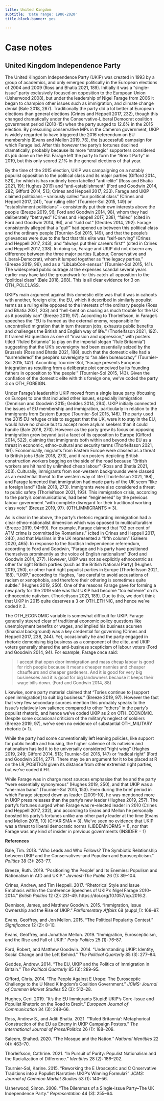 ```yaml
---
title: United Kingdom
subtitle: 'Date range: 1980-2020'
title-block-banner: yes

---
```


# Case notes

## United Kingdom Independence Party

The United Kingdom Independence Party (UKIP) was created in 1993 by a
group of academics, and only emerged politically in the European
elections of 2004 and 2009 (Ross and Bhatia 2021, 189). Initially it was
a "single-issue" party exclusively focused on opposition to the European
Union (Usherwood 2008), but under the leadership of Nigel Farage from
2006 it began to champion other issues such as immigration, and climate
change denial (Bale 2018, 267). Traditionally the party did a lot better
at European elections than general elections (Crines and Heppell 2017,
232), though this changed dramatically under the Conservative-Liberal
Democrat coalition government period (2010-15) when the party surged to
12.6% in the 2015 election. By pressuring conservative MPs in the
Cameron government, UKIP is widely regarded to have triggered the 2016
referendum on EU membership (Evans and Mellon 2019, 76), the
(successful) campaign for which Farage led. After this however the
party's fortunes declined dramatically, probably because its more
"strategic" supporters considered its job done on the EU. Farage left
the party to form the "Brexit Party" in 2019, but this only scored 2.1%
in the general elections of that year.

By the time of the 2015 election, UKIP was campaigning on a notably
populist opposition to the political class and its major parties
(Gifford 2014, 521), for which is has routinely been labelled
"anti-elite" (Ross and Bhatia 2021, 191; Hughes 2019) and
"anti-establishment" (Ford and Goodwin 2014, 282; Gifford 2014, 513;
Crines and Heppell 2017, 233). Farage and UKIP claimed politicians --
variously called "our political class" (Crines and Heppell 2017, 241),
"our ruling elite" (Tournier-Sol 2015, 149) or "establishment
politicians" -- consistently put their own interests above the people
(Breeze 2019, 96; Ford and Goodwin 2014, 98), whom they had deliberately
"betrayed" (Crines and Heppell 2017, 238), "failed" (cited in Ford and
Goodwin 2014, 96), and "sold out" (Geddes 2014, 292). Farage
consistently alleged that a "gulf" had opened up between this political
class and the ordinary people (Tournier-Sol 2015, 149), and that the
people's grievances were due to the fact that this elite was
"self-serving" (Crines and Heppell 2017, 243), and "always put their
careers first'" (cited in Crines and Heppell 2017, 238). In doing so,
Farage and UKIP did not discern any difference between the three major
parties (Labour, Conservative and Liberal-Democrat), whom it lumped
together as "the legacy parties," (Breeze 2019, 96), and as a
"LibLabCon-sensus" (Tournier-Sol 2015, 141). The widespread public
outrage at the expenses scandal several years earlier may have laid the
groundwork for this catch-all opposition to the "political class" (Bale
2018, 268). This is all clear evidence for 3 on OTH_POLCLASS.

UKIP's main argument against this domestic elite was that it was in
cahoots with another, foreign elite, the EU, which it described in
similarly populist terms as a ruling elite opposed to the interests of
the ordinary people (Ross and Bhatia 2021, 203) and "hell-bent on
causing as much trouble for the UK as it possibly can" (Breeze 2019,
97). According to Thorleifsson, in Farage's speeches the "EU is framed
as the external enemy, responsible for uncontrolled migration that in
turn threaten jobs, exhausts public benefits and challenges the British
and English way of life." (Thorleifsson 2021, 192). It framed EU
question as one of "invasion and oppression," with posters titled "Ruled
Britannia" (a play on the imperial slogan "Rule Britannia") suggesting
that the UK's sovereignty had been essentially seized by the Brussels
(Ross and Bhatia 2021, 188), such that the domestic elite had a
"surrendered" the people's sovereignty to "an alien bureaucracy"
(Tournier-Sol 2015, 142). According Tournier-Sol, "Farage presents
European integration as resulting from a deliberate plot conceived by
its founding fathers in opposition to 'the people'" (Tournier-Sol 2015,
143). Given the conflation of the domestic elite with this foreign one,
we've coded the party 3 on OTH_FOREIGN.

Under Farage's leadership UKIP moved from a single issue party (focusing
on Europe) to one that included other issues, especially immigration
(Dennison and Goodwin 2015; Geddes 2014, 294). UKIP initially connected
the issues of EU membership and immigration, particularly in relation to
the immigrants from Eastern Europe (Tournier-Sol 2015, 146). The party
used the 2015 EU refugee crisis to suggest that the UK, were it to stay
in the EU, would have no choice but to accept more asylum seekers than
it could handle (Bale 2018, 270). However as the party grew its focus on
opposing immigration grew beyond just a facet of its opposition to
Europe (Gifford 2014, 522), claiming that immigrants both within and
beyond the EU as a threat in economic, ethno-cultural and security terms
(Thorleifsson 2021, 191). Economically, migrants from Eastern Europe
were classed as a threat to British jobs (Bale 2018, 273), and it ran
posters depicting British construction workers begging on the side of
the road because "British workers are hit hard by unlimited cheap
labour" (Ross and Bhatia 2021, 203). Culturally, immigrants from
non-western backgrounds were classed as an existential threat to the
western way of life (Thorleifsson 2021, 188), and Farage lamented that
immigration had made parts of the UK seem "like a foreign land" (Bale
2018, 273). Immigrants were also considered a threat to public safety
(Thorleifsson 2021, 193). This immigration crisis, according to the
party's communications, had been "engineered" by the previous labour
government "with complete disregard for their traditional working class
vote" (Breeze 2019, 97). (OTH_IMMIGRANTS = 3).

As is clear in the above, the party's rhetoric regarding immigration had
a clear ethno-nationalist dimension which was opposed to
mulitculturalism (Breeze 2019, 94--99). For example, Farage claimed that
"92 per cent of ATM crime is committed by Romanians." (cited in Crines
and Heppell 2017, 240), and that Muslims in the UK represented a "fifth
column" (Saleem 2020, 465). In response to the Scottish Independence
referendum, according to Ford and Goodwin, "Farage and his party have
positioned themselves prominently as the voice of English nationalism"
(Ford and Goodwin 2014, 277). However, UKIP was not as explicitly
ethnocentric as other far right British parties (such as the British
National Party) (Hughes 2019, 250), or other hard right populist parties
in Europe (Thorleifsson 2021, 188). "UKIP," according to Hughes, "are
careful to avoid accusations of racism or xenophobia, and therefore
their othering is sometimes quite subtle." (Hughes 2019, 250). One of
the reasons Farage gave for forming a new party for the 2019 vote was
that UKIP had become "too extreme" on its ethnocentric nativism.
(Thorleifsson 2021, 189). Due to this, we don't think that UKIP in 2015
quite deserves a 3 on OTH_ETHNIC, and hence we've coded it 2.

The OTH_ECONOMIC variable is somewhat difficult for UKIP. Farage
generally steered clear of traditional economic policy questions like
unemployment benefits or wages, and implied his business acumen
(financial background) was a key credential for governing (Crines and
Heppell 2017, 238, 244). Yet, occasionally he and the party engaged in
rhetoric demonising big business as a component of the elite, and UKIP
voters generally shared the anti-business scepticism of labour voters
(Ford and Goodwin 2014, 94). For example, Farage once said:

> I accept that open door immigration and mass cheap labour is good for
> rich people because it means cheaper nannies and cheaper chauffeurs
> and cheaper gardeners. And it is good for very big businesses and it
> is good for big landowners because it keeps their wage bills down.
> (Ford and Goodwin 2014, 88)

Likewise, some party material claimed that "Tories continue to \[support
open immigration\] to suit big business." (Breeze 2019, 97). However the
fact that very few secondary sources mention this probably speaks to the
issue's relatively low salience compared to other "others" in the
party's populist rhetoric, and hence we've coded UKIP as 2 on
OTH_ECONOMIC. Despite some occasional criticism of the military's
neglect of soldiers (Breeze 2019, 97), we've seen no evidence of
substantial OTH_MILITARY rhetoric (= 1).

While the party had some conventionally left leaning policies, like
support for public health and housing, the higher salience of its
nativism and nationalism has led it to be universally considered "right
wing" (Hughes 2019, 249; Gifford 2014, 513; Tournier-Sol 2015, 147) or
"radical right" (Ford and Goodwin 2014, 277). There may be an argument
for it to be placed at R on the LR_POSITION given its distance from
other extremist right parties, but we've coded it FR.

While Farage was in charge most sources emphasise that he and the party
"were essentially synonymous" (Hughes 2019, 250), and that UKIP was a
"one-man band" (Tournier-Sol 2015, 153). Even during the brief period in
which Farage stepped down as leader (2009-10), he was mentioned more in
UKIP press releases than the party's new leader (Hughes 2019, 257). The
party's fortunes surged when Farage was re-elected leader in 2010
(Crines and Heppell 2017, 232), and according to Evans and Mellon he
personally boosted his party's fortunes unlike any other party leader at
the time (Evans and Mellon 2015, 10) (CHARISMA = 3). We've seen no
evidence that UKIP was a threat to liberal democratic norms (LIBDEMNORMS
= 1), nor that Farage was any kind of insider in previous governments
(INSIDER = 1)

**References**

Bale, Tim. 2018. "Who Leads and Who Follows? The Symbiotic Relationship
between UKIP and the Conservatives--and Populism and Euroscepticism."
*Politics* 38 (3): 263--77.

Breeze, Ruth. 2019. "Positioning 'the People' and Its Enemies: Populism
and Nationalism in AfD and UKIP." *Javnost-The Public* 26 (1): 89--104.

Crines, Andrew, and Tim Heppell. 2017. "Rhetorical Style and Issue
Emphasis within the Conference Speeches of UKIP's Nigel Farage
2010--2014." *British Politics* 12 (2): 231--49.
https://doi.org/10.1057/bp.2016.2.

Dennison, James, and Matthew Goodwin. 2015. "Immigration, Issue
Ownership and the Rise of UKIP." *Parliamentary Affairs* 68 (suppl_1):
168--87.

Evans, Geoffrey, and Jon Mellon. 2015. "The Political Popularity
Contest." *Significance* 12 (2): 8--10.

Evans, Geoffrey, and Jonathan Mellon. 2019. "Immigration,
Euroscepticism, and the Rise and Fall of UKIP." *Party Politics* 25 (1):
76--87.

Ford, Robert, and Matthew Goodwin. 2014. "Understanding UKIP: Identity,
Social Change and the Left Behind." *The Political Quarterly* 85 (3):
277--84.

Geddes, Andrew. 2014. "The EU, UKIP and the Politics of Immigration in
Britain." *The Political Quarterly* 85 (3): 289--95.

Gifford, Chris. 2014. "The People Against E Urope: The Eurosceptic
Challenge to the U Nited K Ingdom's Coalition Government." *JCMS:
Journal of Common Market Studies* 52 (3): 512--28.

Hughes, Ceri. 2019. "It's the EU Immigrants Stupid! UKIP's Core-Issue
and Populist Rhetoric on the Road to Brexit." *European Journal of
Communication* 34 (3): 248--66.

Ross, Andrew S., and Aditi Bhatia. 2021. "'Ruled Britannia':
Metaphorical Construction of the EU as Enemy in UKIP Campaign Posters."
*The International Journal of Press/Politics* 26 (1): 188--209.

Saleem, Shahed. 2020. "The Mosque and the Nation." *National Identities*
22 (4): 463--70.

Thorleifsson, Cathrine. 2021. "In Pursuit of Purity: Populist
Nationalism and the Racialization of Difference." *Identities* 28 (2):
186--202.

Tournier-Sol, Karine. 2015. "Reworking the E Urosceptic and C
Onservative Traditions into a Populist Narrative: UKIP's Winning
Formula?" *JCMS: Journal of Common Market Studies* 53 (1): 140--56.

Usherwood, Simon. 2008. "The Dilemmas of a Single-Issue Party--The UK
Independence Party." *Representation* 44 (3): 255--64.
